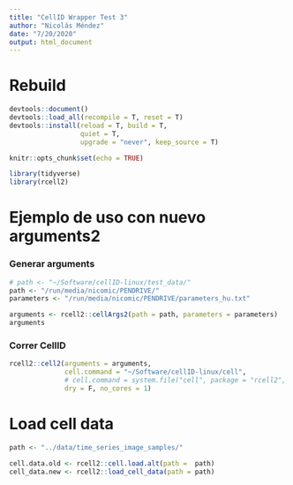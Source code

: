 ```yaml
---
title: "CellID Wrapper Test 3"
author: "Nicolás Méndez"
date: "7/20/2020"
output: html_document
---
```


# Rebuild

```r
devtools::document()
devtools::load_all(recompile = T, reset = T)
devtools::install(reload = T, build = T,
                  quiet = T,
                  upgrade = "never", keep_source = T)
```


```r
knitr::opts_chunk$set(echo = TRUE)

library(tidyverse)
library(rcell2)
```

# Ejemplo de uso con nuevo arguments2

### Generar arguments

```r
# path <- "~/Software/cellID-linux/test_data/"
path <- "/run/media/nicomic/PENDRIVE/"
parameters <- "/run/media/nicomic/PENDRIVE/parameters_hu.txt"

arguments <- rcell2::cellArgs2(path = path, parameters = parameters)
arguments
```

### Correr CellID

```r
rcell2::cell2(arguments = arguments, 
              cell.command = "~/Software/cellID-linux/cell",
              # cell.command = system.file("cell", package = "rcell2", mustWork = T),
              dry = F, no_cores = 1)
```

# Load cell data

```r
path <- "../data/time_series_image_samples/"

cell.data.old <- rcell2::cell.load.alt(path =  path)
cell_data.new <- rcell2::load_cell_data(path = path)
```
